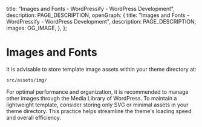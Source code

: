 
  title: "Images and Fonts - WordPressify - WordPress Development",
  description: PAGE_DESCRIPTION,
  openGraph: {
    title: "Images and Fonts - WordPressify - WordPress Development",
    description: PAGE_DESCRIPTION,
    images: OG_IMAGE,
  },
};

# Images and Fonts

It is advisable to store template image assets within your theme directory at:

```bash
src/assets/img/
```

For optimal performance and organization, it is recommended to manage other images through the Media Library of WordPress. To maintain a lightweight template, consider storing only SVG or minimal assets in your theme directory. This practice helps streamline the theme's loading speed and overall efficiency.


